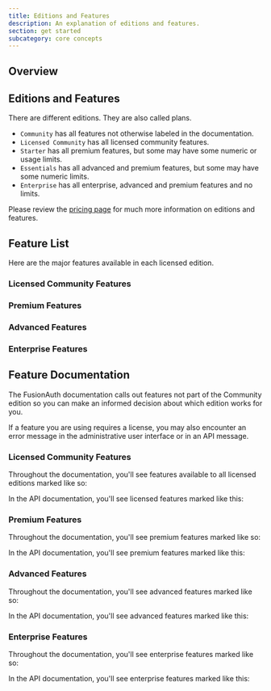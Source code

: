 ```yaml
---
title: Editions and Features
description: An explanation of editions and features.
section: get started
subcategory: core concepts
---
```


## Overview

<LicensingPremiumFeaturesIntro />

## Editions and Features

There are different editions.
They are also called plans.

* `Community` has all features not otherwise labeled in the documentation.
* `Licensed Community` has all licensed community features.
* `Starter` has all premium features, but some may have some numeric or usage limits.
* `Essentials` has all advanced and premium features, but some may have some numeric limits.
* `Enterprise` has all enterprise, advanced and premium features and no limits.

Please review the [pricing page](/pricing) for much more information on editions and features.

## Feature List

Here are the major features available in each licensed edition.

### Licensed Community Features

<Features edition="licensed" />

### Premium Features

<Features edition="premium" />

### Advanced Features

<Features edition="advanced" />

### Enterprise Features

<Features edition="enterprise"/>

## Feature Documentation

The FusionAuth documentation calls out features not part of the Community edition so you can make an informed decision about which edition works for you.

If a feature you are using requires a license, you may also encounter an error message in the administrative user interface or in an API message.

### Licensed Community Features

Throughout the documentation, you'll see features available to all licensed editions marked like so:

<LicensedEditionBlurb version="1.52.0" />

In the API documentation, you'll see licensed features marked like this:

<LicensedEditionBlurbApi feature="this feature" />

### Premium Features

Throughout the documentation, you'll see premium features marked like so:

<PremiumEditionBlurb />

In the API documentation, you'll see premium features marked like this:

<PremiumEditionBlurbApi feature="this feature" />


### Advanced Features

Throughout the documentation, you'll see advanced features marked like so:

<AdvancedEditionBlurb />

In the API documentation, you'll see advanced features marked like this:

<AdvancedEditionBlurbApi feature="this feature" />

### Enterprise Features

Throughout the documentation, you'll see enterprise features marked like so:

<EnterpriseEditionBlurb />

In the API documentation, you'll see enterprise features marked like this:

<EnterpriseEditionBlurbApi feature="this feature" />


